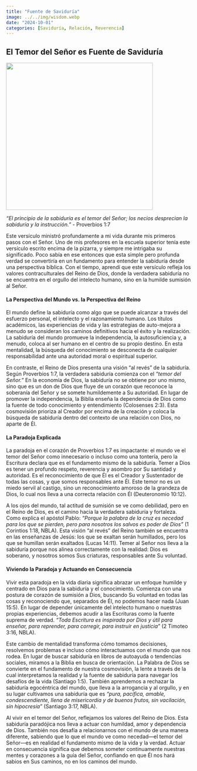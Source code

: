 ```yaml
---
title: "Fuente de Saviduría"
image: ../../img/wisdom.webp
date: "2024-10-01"
categories: [Saviduría, Relación, Reverencia]
---
```


## El Temor del Señor es Fuente de Saviduría

![](/posts/img/wisdom.webp){fig-align="center" width="400"}

*"El principio de la sabiduría es el temor del Señor; los necios desprecian la sabiduría y la instrucción." -* Proverbios 1:7

Este versículo ministró profundamente a mi vida durante mis primeros pasos con el Señor. Uno de mis profesores en la escuela superior tenía este versículo escrito encima de la pizarra, y siempre me intrigaba su significado. Poco sabía en ese entonces que esta simple pero profunda verdad se convertiría en un fundamento para entender la sabiduría desde una perspectiva bíblica. Con el tiempo, aprendí que este versículo refleja los valores contraculturales del Reino de Dios, donde la verdadera sabiduría no se encuentra en el orgullo del intelecto humano, sino en la humilde sumisión al Señor.

#### La Perspectiva del Mundo vs. la Perspectiva del Reino

El mundo define la sabiduría como algo que se puede alcanzar a través del esfuerzo personal, el intelecto y el razonamiento humano. Los títulos académicos, las experiencias de vida y las estrategias de auto-mejora a menudo se consideran los caminos definitivos hacia el éxito y la realización. La sabiduría del mundo promueve la independencia, la autosuficiencia y, a menudo, coloca al ser humano en el centro de su propio destino. En esta mentalidad, la búsqueda del conocimiento se desconecta de cualquier responsabilidad ante una autoridad moral o espiritual superior.

En contraste, el Reino de Dios presenta una visión "al revés" de la sabiduría. Según Proverbios 1:7, la verdadera sabiduría comienza con el *"temor del Señor."* En la economía de Dios, la sabiduría no se obtiene por uno mismo, sino que es un don de Dios que fluye de un corazón que reconoce la soberanía del Señor y se somete humildemente a Su autoridad. En lugar de promover la independencia, la Biblia enseña la dependencia de Dios como la fuente de todo conocimiento y entendimiento (Colosenses 2:3). Esta cosmovisión prioriza al Creador por encima de la creación y coloca la búsqueda de sabiduría dentro del contexto de una relación con Dios, no aparte de Él.

#### La Paradoja Explicada

La paradoja en el corazón de Proverbios 1:7 es impactante: el mundo ve el temor del Señor como innecesario o incluso como una tontería, pero la Escritura declara que es el fundamento mismo de la sabiduría. Temer a Dios es tener un profundo respeto, reverencia y asombro por Su santidad y autoridad. Es el reconocimiento de que Él es el Creador y Sustentador de todas las cosas, y que somos responsables ante Él. Este temor no es un miedo servil al castigo, sino un reconocimiento amoroso de la grandeza de Dios, lo cual nos lleva a una correcta relación con Él (Deuteronomio 10:12).

A los ojos del mundo, tal actitud de sumisión se ve como debilidad, pero en el Reino de Dios, es el camino hacia la verdadera sabiduría y fortaleza. Como explica el apóstol Pablo: *"Porque la palabra de la cruz es necedad para los que se pierden, pero para nosotros los salvos es poder de Dios"* (1 Corintios 1:18, NBLA). Esta visión "al revés" del Reino también se encuentra en las enseñanzas de Jesús: los que se exaltan serán humillados, pero los que se humillan serán exaltados (Lucas 14:11). Temer al Señor nos lleva a la sabiduría porque nos alinea correctamente con la realidad: Dios es soberano, y nosotros somos Sus criaturas, responsables ante Su voluntad.

#### Viviendo la Paradoja y Actuando en Consecuencia

Vivir esta paradoja en la vida diaria significa abrazar un enfoque humilde y centrado en Dios para la sabiduría y el conocimiento. Comienza con una postura de corazón de sumisión a Dios, buscando Su voluntad en todas las cosas y reconociendo que, separados de Él, no podemos hacer nada (Juan 15:5). En lugar de depender únicamente del intelecto humano o nuestras propias experiencias, debemos acudir a las Escrituras como la fuente suprema de verdad. *"Toda Escritura es inspirada por Dios y útil para enseñar, para reprender, para corregir, para instruir en justicia"* (2 Timoteo 3:16, NBLA).

Este cambio de mentalidad transforma cómo tomamos decisiones, resolvemos problemas e incluso cómo interactuamos con el mundo que nos rodea. En lugar de buscar sabiduría en libros de autoayuda o tendencias sociales, miramos a la Biblia en busca de orientación. La Palabra de Dios se convierte en el fundamento de nuestra cosmovisión, la lente a través de la cual interpretamos la realidad y la fuente de sabiduría para navegar los desafíos de la vida (Santiago 1:5). También aprendemos a rechazar la sabiduría egocéntrica del mundo, que lleva a la arrogancia y al orgullo, y en su lugar cultivamos una sabiduría que es *"pura, pacífica, amable, condescendiente, llena de misericordia y de buenos frutos, sin vacilación, sin hipocresía"* (Santiago 3:17, NBLA).

Al vivir en el temor del Señor, reflejamos los valores del Reino de Dios. Esta sabiduría paradójica nos lleva a actuar con humildad, amor y dependencia de Dios. También nos desafía a relacionarnos con el mundo de una manera diferente, sabiendo que lo que el mundo ve como necedad—el temor del Señor—es en realidad el fundamento mismo de la vida y la verdad. Actuar en consecuencia significa que debemos someter continuamente nuestras mentes y corazones a la guía del Señor, confiando en que Él nos hará sabios en Sus caminos, no en los caminos del mundo.
